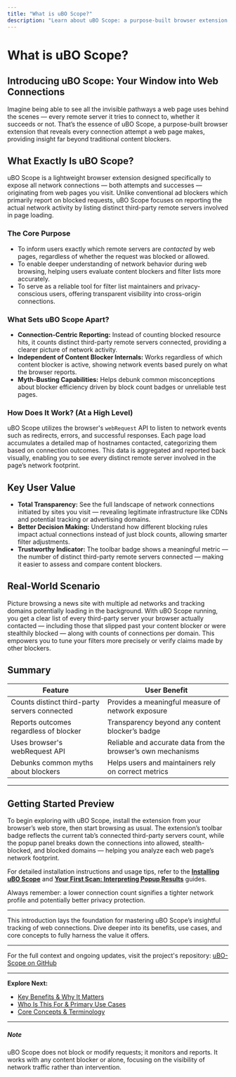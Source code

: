 ```yaml
---
title: "What is uBO Scope?"
description: "Learn about uBO Scope: a purpose-built browser extension designed to expose every connection—both attempted and successful—that web pages make to remote servers. Discover why counting connections matters more than counting blocks, and see how uBO Scope stands apart from typical content blockers."
---
```


# What is uBO Scope?

## Introducing uBO Scope: Your Window into Web Connections

Imagine being able to see all the invisible pathways a web page uses behind the scenes — every remote server it tries to connect to, whether it succeeds or not. That’s the essence of uBO Scope, a purpose-built browser extension that reveals every connection attempt a web page makes, providing insight far beyond traditional content blockers.

## What Exactly Is uBO Scope?

uBO Scope is a lightweight browser extension designed specifically to expose all network connections — both attempts and successes — originating from web pages you visit. Unlike conventional ad blockers which primarily report on blocked requests, uBO Scope focuses on reporting the actual network activity by listing distinct third-party remote servers involved in page loading.

### The Core Purpose

- To inform users exactly which remote servers are *contacted* by web pages, regardless of whether the request was blocked or allowed.
- To enable deeper understanding of network behavior during web browsing, helping users evaluate content blockers and filter lists more accurately.
- To serve as a reliable tool for filter list maintainers and privacy-conscious users, offering transparent visibility into cross-origin connections.

### What Sets uBO Scope Apart?

- **Connection-Centric Reporting:** Instead of counting blocked resource hits, it counts distinct third-party remote servers connected, providing a clearer picture of network activity.
- **Independent of Content Blocker Internals:** Works regardless of which content blocker is active, showing network events based purely on what the browser reports.
- **Myth-Busting Capabilities:** Helps debunk common misconceptions about blocker efficiency driven by block count badges or unreliable test pages.

### How Does It Work? (At a High Level)

uBO Scope utilizes the browser's `webRequest` API to listen to network events such as redirects, errors, and successful responses. Each page load accumulates a detailed map of hostnames contacted, categorizing them based on connection outcomes. This data is aggregated and reported back visually, enabling you to see every distinct remote server involved in the page’s network footprint.

## Key User Value

- **Total Transparency:** See the full landscape of network connections initiated by sites you visit — revealing legitimate infrastructure like CDNs and potential tracking or advertising domains.
- **Better Decision Making:** Understand how different blocking rules impact actual connections instead of just block counts, allowing smarter filter adjustments.
- **Trustworthy Indicator:** The toolbar badge shows a meaningful metric — the number of distinct third-party remote servers connected — making it easier to assess and compare content blockers.

## Real-World Scenario

Picture browsing a news site with multiple ad networks and tracking domains potentially loading in the background. With uBO Scope running, you get a clear list of every third-party server your browser actually contacted — including those that slipped past your content blocker or were stealthily blocked — along with counts of connections per domain. This empowers you to tune your filters more precisely or verify claims made by other blockers.

## Summary

| Feature                         | User Benefit                                          |
|--------------------------------|------------------------------------------------------|
| Counts distinct third-party servers connected | Provides a meaningful measure of network exposure     |
| Reports outcomes regardless of blocker   | Transparency beyond any content blocker’s badge          |
| Uses browser's webRequest API       | Reliable and accurate data from the browser’s own mechanisms |
| Debunks common myths about blockers      | Helps users and maintainers rely on correct metrics          |

---

## Getting Started Preview

To begin exploring with uBO Scope, install the extension from your browser’s web store, then start browsing as usual. The extension’s toolbar badge reflects the current tab’s connected third-party servers count, while the popup panel breaks down the connections into allowed, stealth-blocked, and blocked domains — helping you analyze each web page’s network footprint.

For detailed installation instructions and usage tips, refer to the **[Installing uBO Scope](#)** and **[Your First Scan: Interpreting Popup Results](#)** guides.

<Tip>
Always remember: a lower connection count signifies a tighter network profile and potentially better privacy protection.
</Tip>

---

This introduction lays the foundation for mastering uBO Scope’s insightful tracking of web connections. Dive deeper into its benefits, use cases, and core concepts to fully harness the value it offers.


---

For the full context and ongoing updates, visit the project's repository: [uBO-Scope on GitHub](https://github.com/gorhill/uBO-Scope)


---

**Explore Next:**

- [Key Benefits & Why It Matters](#)
- [Who Is This For & Primary Use Cases](#)
- [Core Concepts & Terminology](#)


---

##### Note

uBO Scope does not block or modify requests; it monitors and reports. It works with any content blocker or alone, focusing on the visibility of network traffic rather than intervention.